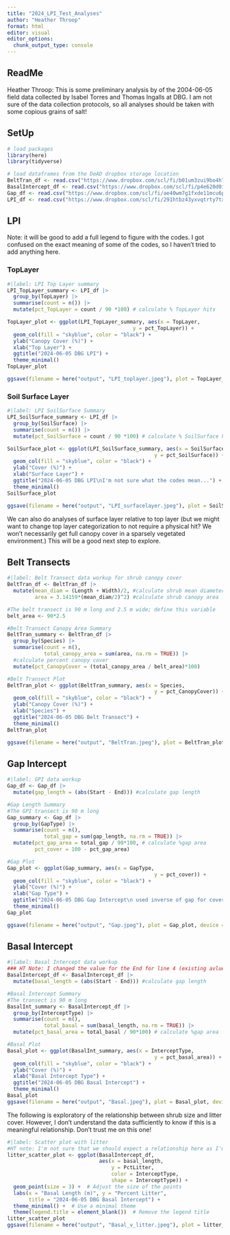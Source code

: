 ```yaml
---
title: "2024_LPI_Test_Analyses"
author: "Heather Throop"
format: html
editor: visual
editor_options: 
  chunk_output_type: console
---
```


## ReadMe

Heather Throop: This is some preliminary analysis by of the 2004-06-05 field data collected by Isabel Torres and Thomas Ingalls at DBG. I am not sure of the data collection protocols, so all analyses should be taken with some copious grains of salt!

## SetUp

```r
# load packages
library(here)
library(tidyverse)

# load dataframes from the DeAD dropbox storage location
BeltTran_df <- read.csv("https://www.dropbox.com/scl/fi/b01um3zui9bo4h7ledotq/240605_BeltTran.csv?rlkey=kjtv84lznakci4bd8hv4t7xp8&dl=1")
BasalIntercept_df <- read.csv("https://www.dropbox.com/scl/fi/p4e620d0idm03xw0zk9x3/240605_BasalIntercept.csv?rlkey=guoqzg4xq4el1x8u4c7wpinki&dl=1")
Gap_df <- read.csv("https://www.dropbox.com/scl/fi/ae40wm7g1fxde11mcu6pr/240605_Gap.csv?rlkey=5ooys8juko7lat0tz1uscrafs&dl=1")
LPI_df <- read.csv("https://www.dropbox.com/scl/fi/291htbz43yxvqtrty7txj/240605_LPI.csv?rlkey=hbrf6uz3qufd0f39daffmbnlp&dl=1")
```

## LPI

Note: it will be good to add a full legend to figure with the codes. I got confused on the exact meaning of some of the codes, so I haven't tried to add anything here.

### TopLayer

```r
#|label: LPI Top Layer summary
LPI_TopLayer_summary <- LPI_df |>
  group_by(TopLayer) |>
  summarise(count = n()) |>
  mutate(pct_TopLayer = count / 90 *100) # calculate % TopLayer hits

TopLayer_plot <- ggplot(LPI_TopLayer_summary, aes(x = TopLayer, 
                                         y = pct_TopLayer)) +
  geom_col(fill = "skyblue", color = "black") +
  ylab("Canopy Cover (%)") +
  xlab("Top Layer") +
  ggtitle("2024-06-05 DBG LPI") +
  theme_minimal()
TopLayer_plot

ggsave(filename = here("output", "LPI_toplayer.jpeg"), plot = TopLayer_plot, device = "jpeg", width = 4, height = 3)
```

### Soil Surface Layer

```r
#|label: LPI SoilSurface Summary
LPI_SoilSurface_summary <- LPI_df |>
  group_by(SoilSurface) |>
  summarise(count = n()) |>
  mutate(pct_SoilSurface = count / 90 *100) # calculate % SoilSurface hits

SoilSurface_plot <- ggplot(LPI_SoilSurface_summary, aes(x = SoilSurface,
                                                y = pct_SoilSurface)) +
  geom_col(fill = "skyblue", color = "black") +
  ylab("Cover (%)") +
  xlab("Surface Layer") +
  ggtitle("2024-06-05 DBG LPI\nI'm not sure what the codes mean...") +
  theme_minimal()
SoilSurface_plot

ggsave(filename = here("output", "LPI_surfacelayer.jpeg"), plot = SoilSurface_plot, device = "jpeg", width = 4, height = 3)
```

We can also do analyses of surface layer relative to top layer (but we might want to change top layer categorization to not require a physical hit? We won't necessarily get full canopy cover in a sparsely vegetated environment.) This will be a good next step to explore.

## Belt Transects

```r
#|label: Belt Transect data workup for shrub canopy cover
BeltTran_df <- BeltTran_df |>
  mutate(mean_diam = (Length + Width)/2, #calculate shrub mean diameter
         area = 3.14159*(mean_diam/2)^2) #calculate shrub canopy area

#The belt transect is 90 m long and 2.5 m wide; define this variable
belt_area <- 90*2.5

#Belt Transect Canopy Area Summary
BeltTran_summary <- BeltTran_df |>
  group_by(Species) |>
  summarise(count = n(),
            total_canopy_area = sum(area, na.rm = TRUE)) |>
  #calculate percent canopy cover
  mutate(pct_CanopyCover = (total_canopy_area / belt_area)*100) 

#Belt Transect Plot
BeltTran_plot <- ggplot(BeltTran_summary, aes(x = Species,
                                                y = pct_CanopyCover)) +
  geom_col(fill = "skyblue", color = "black") +
  ylab("Canopy Cover (%)") +
  xlab("Species") +
  ggtitle("2024-06-05 DBG Belt Transect") +
  theme_minimal()
BeltTran_plot

ggsave(filename = here("output", "BeltTran.jpeg"), plot = BeltTran_plot, device = "jpeg", width = 4, height = 3)
```

## Gap Intercept

```r
#|label: GPI data workup
Gap_df <- Gap_df |>
  mutate(gap_length = (abs(Start - End))) #calculate gap length

#Gap Length Summary
#The GPI transect is 90 m long
Gap_summary <- Gap_df |>
  group_by(GapType) |>
  summarise(count = n(),
            total_gap = sum(gap_length, na.rm = TRUE)) |>
  mutate(pct_gap_area = total_gap / 90*100, # calculate %gap area 
         pct_cover = 100 - pct_gap_area) 

#Gap Plot
Gap_plot <- ggplot(Gap_summary, aes(x = GapType,
                                                y = pct_cover)) +
  geom_col(fill = "skyblue", color = "black") +
  ylab("Cover (%)") +
  xlab("Gap Type") +
  ggtitle("2024-06-05 DBG Gap Intercept\n used inverse of gap for cover") +
  theme_minimal()
Gap_plot

ggsave(filename = here("output", "Gap.jpeg"), plot = Gap_plot, device = "jpeg", width = 4, height = 3)
```

## Basal Intercept

```r
#|label: Basal Intercept data workup
### HT Note: I changed the value for the End for line 4 (existing avlue was clearly a typo). I made up a value in order to have data to anaylze. 
BasalIntercept_df <- BasalIntercept_df |>
  mutate(basal_length = (abs(Start - End))) #calculate gap length

#Basal Intercept Summary
#The transect is 90 m long
BasalInt_summary <- BasalIntercept_df |>
  group_by(InterceptType) |>
  summarise(count = n(),
            total_basal = sum(basal_length, na.rm = TRUE)) |>
  mutate(pct_basal_area = total_basal / 90*100) # calculate %gap area 

#Basal Plot
Basal_plot <- ggplot(BasalInt_summary, aes(x = InterceptType,
                                                y = pct_basal_area)) +
  geom_col(fill = "skyblue", color = "black") +
  ylab("Cover (%)") +
  xlab("Basal Intercept Type") +
  ggtitle("2024-06-05 DBG Basal Intercept") +
  theme_minimal()
Basal_plot
ggsave(filename = here("output", "Basal.jpeg"), plot = Basal_plot, device = "jpeg", width = 4, height = 3)
```

The following is exploratory of the relationship between shrub size and litter cover. However, I don't understand the data sufficiently to know if this is a meaningful relationship. Don't trust me on this one!

```r
#|label: Scatter plot with litter
#HT note: I'm not sure that we should expect a relationship here as I'm not sure about details on data
litter_scatter_plot <- ggplot(BasalIntercept_df, 
                              aes(x = basal_length, 
                                  y = PctLitter, 
                                  color = InterceptType, 
                                  shape = InterceptType)) +
  geom_point(size = 3) +  # Adjust the size of the points
  labs(x = "Basal Length (m)", y = "Percent Litter", 
       title = "2024-06-05 DBG Basal Intercept") +
  theme_minimal() +  # Use a minimal theme
  theme(legend.title = element_blank())  # Remove the legend title
litter_scatter_plot
ggsave(filename = here("output", "Basal_v_litter.jpeg"), plot = litter_scatter_plot, device = "jpeg", width = 4, height = 3)
```
